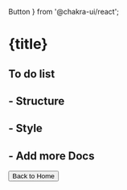 
  Button
} from '@chakra-ui/react';


# {title}

## To do list

## - Structure
## - Style
## - Add more Docs

<Link passHref href="/">
    <Button variant="outline">Back to Home</Button>
</Link>

